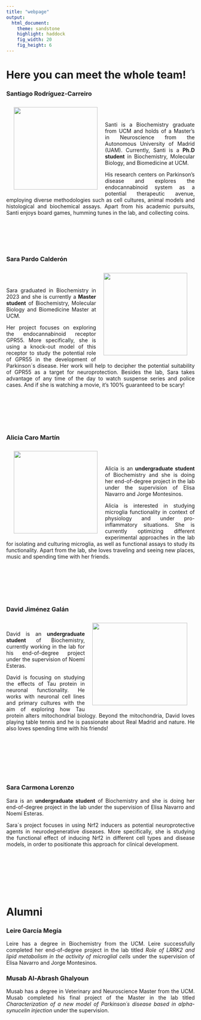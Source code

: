 ```yaml
---
title: "webpage"
output: 
  html_document:
    theme: sandstone
    highlight: haddock
    fig_width: 20
    fig_height: 6
---
```


```{=html}
<style type="text/css">
.title {
  display: none;
}

main-container {
  max-width: 1800px;
  margin-left: auto;
  margin-right: auto;
}

body {
text-align: justify
}

</style>
```

# **Here you can meet the whole team!**

### **Santiago Rodríguez-Carreiro**

<img style="float: left; vertical-align:middle;margin:10px 20px" height=220 width=224 src="images/santi_circle.jpg"> </a>

</br>
</br>

Santi is a Biochemistry graduate from UCM and holds of a Master's in Neuroscience from the Autonomous University of Madrid (UAM). Currently, Santi is a **Ph.D student** in Biochemistry, Molecular Biology, and Biomedicine at UCM. 

His research centers on Parkinson's disease and explores the endocannabinoid system as a potential therapeutic avenue, employing diverse methodologies such as cell cultures, animal models and histological and biochemical assays. Apart from his academic pursuits, Santi enjoys board games, humming tunes in the lab, and collecting coins.

</br>
</br>
</br>
</br>

### **Sara Pardo Calderón**

<img style="float: right; vertical-align:middle;margin:10px 20px" height=220 width=224 src="images/sara_pardo.jpg"> </a>

</br>
</br>


Sara graduated in Biochemistry in 2023 and she is currently a **Master student** of Biochemistry, Molecular Biology and Biomedicine Master at UCM. 

Her project focuses on exploring the endocannabinoid receptor GPR55. More specifically, she is using a knock-out model of this receptor to study the potential role of GPR55 in the development of Parkinson´s disease. Her work will help to decipher the potential suitability of GPR55 as a target for neuroprotection. Besides the lab, Sara takes advantage of any time of the day to watch suspense series and police cases. And if she is watching a movie, it's 100% guaranteed to be scary!

</br>
</br>
</br>
</br>
</br>

### **Alicia Caro Martín**

<img style="float: left; vertical-align:middle;margin:10px 20px" height=220 width=224 src="images/alicia_caro.jpg"> </a>

</br>
</br>


Alicia is an **undergraduate student** of Biochemistry and she is doing her end-of-degree project in the lab under the supervision of Elisa Navarro and Jorge Montesinos.  

Alicia is interested in studying microglia functionality in context of physiology and under pro-inflammatory situations. She is currently optimizing different experimental approaches in the lab for isolating and culturing microglia, as well as functional assays to study its functionality. Apart from the lab, she loves traveling and seeing new places, music and spending time with her friends. 

</br>
</br>
</br>
</br>
</br>

### **David Jiménez Galán**

<img style="float: right; vertical-align:middle;margin:10px 20px" height=220 width=254 src="images/david2.jpg"> </a>

</br>

David is an **undergraduate student** of Biochemistry, currently working in the lab for his end-of-degree project under the supervision of Noemí Esteras. 

David is focusing on studying the effects of Tau protein in neuronal functionality. He works with neuronal cell lines and primary cultures with the aim of exploring how Tau protein alters mitochondrial biology. Beyond the mitochondria, David loves playing table tennis and he is passionate about Real Madrid and nature. He also loves spending time with his friends!

</br>
</br>
</br>
</br>
</br>
</br>

### **Sara Carmona Lorenzo**

Sara is an **undergraduate student** of Biochemistry and she is doing her end-of-degree project in the lab under the supervision of Elisa Navarro and Noemí Esteras. 

Sara´s project focuses in using Nrf2 inducers as potential neuroprotective agents in neurodegenerative diseases. More specifically, she is studying the functional effect of inducing Nrf2 in different cell types and disease models, in order to positionate this approach for clinical development. 

</br>
</br>
</br>
</br>
</br>
</br>

# **Alumni**

### **Leire García Megía**

Leire has a degree in Biochemistry from the UCM. Leire successfully completed her end-of-degree project in the lab titled *Role of LRRK2 and lipid metabolism in the activity of microglial cells* under the supervision of Elisa Navarro and Jorge Montesinos.

### **Musab Al-Abrash Ghalyoun**

Musab has a degree in Veterinary and Neuroscience Master from the UCM. Musab completed his final project of the Master in the lab titled *Characterization of a new model of Parkinson´s disease based in alpha-synucelin injection* under the supervision.



